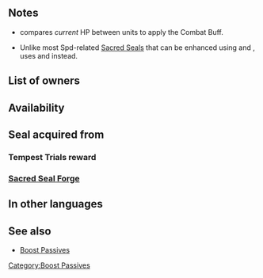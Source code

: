{{SkillPage Tabs}}{{Passive
|type=A
|exclusive=0
|1name=Wind Boost 1
|1tagid=SID_生命の疾風1
|1promotionRarity=4
|1promotionTier=1
|1required=-
|1effect=At start of combat, if unit's HP ≥ foe's HP+3, grants Spd+2 during combat.
|1cost=50
|2name=Wind Boost 2
|2tagid=SID_生命の疾風2
|2promotionRarity=5
|2promotionTier=1
|2effect=At start of combat, if unit's HP ≥ foe's HP+3, grants Spd+4 during combat.
|2cost=100
|3name=Wind Boost 3
|3tagid=SID_生命の疾風3
|3effect=At start of combat, if unit's HP ≥ foe's HP+3, grants Spd+6 during combat.
|3cost=200
|canUseMove={{MoveList|all}}
|canUseWeapon={{WeaponList|all}}
|properties=random_owner
}}
==Notes==
{{Combat boosts}}
* {{PAGENAME}} compares ''current'' HP between units to apply the Combat Buff.
* Unlike most Spd-related [[Sacred Seals]] that can be enhanced using {{It|Azure Badge}} and {{It|Great Azure Badge}}, {{PAGENAME}} uses {{It|Verdant Badge}} and {{It|Great Verdant Badge}} instead.

==List of owners==
{{Skill Hero List}}
==Availability==
{{PassiveFocusList}}
{{PassiveDistributionList}}
{{PassiveCombatManualList}}
==Seal acquired from==
===Tempest Trials reward===
{{Tempest Trials seal reward}}
===[[Sacred Seal Forge]]===
{{SealCosts
|seals=Wind Boost 1;Wind Boost 2;Wind Boost 3
|badgeColor=Verdant
|costs1=20;100;20
|costs2=60;200;50
|costs3=400;1000;100
}}

==In other languages==
{{OtherLanguages
|japanese=生命の疾風
|german=Windschub
|spanishEU=Anemovitalidad
|spanishLA=Anemovitalidad
|french=Boost vivifiant
|italian=Impulso vento
|chineseTW=生命疾風
|portuguese=Anemovital
}}
==See also==
* [[Boost Passives]]
{{Seals Navbox}}
{{Passives Navbox|A}}
[[Category:Boost Passives]]